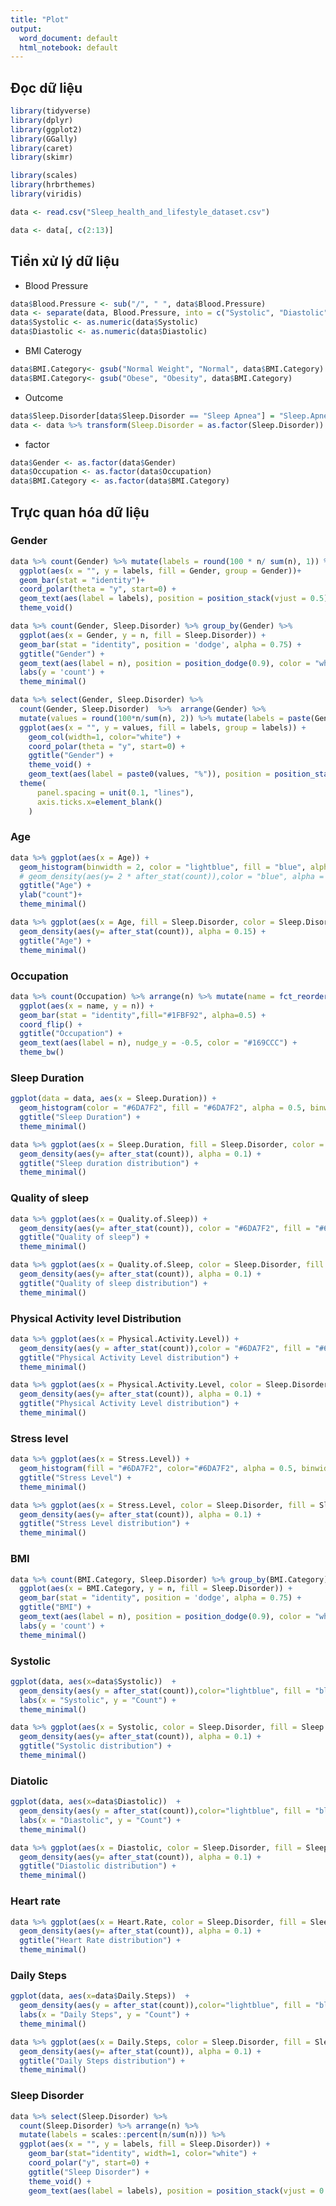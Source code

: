 ```yaml
---
title: "Plot"
output:
  word_document: default
  html_notebook: default
---
```


## Đọc dữ liệu

```r
library(tidyverse) 
library(dplyr)
library(ggplot2)
library(GGally)
library(caret)
library(skimr)

library(scales)
library(hrbrthemes)
library(viridis)
```

```r
data <- read.csv("Sleep_health_and_lifestyle_dataset.csv")

data <- data[, c(2:13)]
```

## Tiền xử lý dữ liệu

-   Blood Pressure

```r
data$Blood.Pressure <- sub("/", " ", data$Blood.Pressure)  
data <- separate(data, Blood.Pressure, into = c("Systolic", "Diastolic"), sep = " ")  
data$Systolic <- as.numeric(data$Systolic) 
data$Diastolic <- as.numeric(data$Diastolic)
```

-   BMI Caterogy

```r
data$BMI.Category<- gsub("Normal Weight", "Normal", data$BMI.Category)   
data$BMI.Category<- gsub("Obese", "Obesity", data$BMI.Category)  
```

-   Outcome

```r
data$Sleep.Disorder[data$Sleep.Disorder == "Sleep Apnea"] = "Sleep.Apnea"  
data <- data %>% transform(Sleep.Disorder = as.factor(Sleep.Disorder)) 
```

-   factor

```r
data$Gender <- as.factor(data$Gender)   
data$Occupation <- as.factor(data$Occupation)   
data$BMI.Category <- as.factor(data$BMI.Category)
```

## Trực quan hóa dữ liệu

### Gender

```r
data %>% count(Gender) %>% mutate(labels = round(100 * n/ sum(n), 1)) %>%
  ggplot(aes(x = "", y = labels, fill = Gender, group = Gender))+
  geom_bar(stat = "identity")+
  coord_polar(theta = "y", start=0) +
  geom_text(aes(label = labels), position = position_stack(vjust = 0.5), color = "white") +
  theme_void()
```

```r
data %>% count(Gender, Sleep.Disorder) %>% group_by(Gender) %>%
  ggplot(aes(x = Gender, y = n, fill = Sleep.Disorder)) +
  geom_bar(stat = "identity", position = 'dodge', alpha = 0.75) +
  ggtitle("Gender") +
  geom_text(aes(label = n), position = position_dodge(0.9), color = "white", vjust = 1, hjust = 1) +
  labs(y = 'count') +
  theme_minimal()
```

```r
data %>% select(Gender, Sleep.Disorder) %>% 
  count(Gender, Sleep.Disorder)  %>%  arrange(Gender) %>%
  mutate(values = round(100*n/sum(n), 2)) %>% mutate(labels = paste(Gender, '_', Sleep.Disorder)) %>%
  ggplot(aes(x = "", y = values, fill = labels, group = labels)) +
    geom_col(width=1, color="white") +
    coord_polar(theta = "y", start=0) +
    ggtitle("Gender") +
    theme_void() +
    geom_text(aes(label = paste0(values, "%")), position = position_stack(vjust = 0.5), color = "white") +
  theme(
      panel.spacing = unit(0.1, "lines"),
      axis.ticks.x=element_blank()
    )
```

### Age

```r
data %>% ggplot(aes(x = Age)) +
  geom_histogram(binwidth = 2, color = "lightblue", fill = "blue", alpha = 0.75) +
  # geom_density(aes(y= 2 * after_stat(count)),color = "blue", alpha = 0.15) +
  ggtitle("Age") +
  ylab("count")+
  theme_minimal()

```

```r
data %>% ggplot(aes(x = Age, fill = Sleep.Disorder, color = Sleep.Disorder,)) +
  geom_density(aes(y= after_stat(count)), alpha = 0.15) +
  ggtitle("Age") +
  theme_minimal()
```

### **Occupation**

```r
data %>% count(Occupation) %>% arrange(n) %>% mutate(name = fct_reorder(Occupation, desc(n))) %>%
  ggplot(aes(x = name, y = n)) +
  geom_bar(stat = "identity",fill="#1FBF92", alpha=0.5) +
  coord_flip() +
  ggtitle("Occupation") +
  geom_text(aes(label = n), nudge_y = -0.5, color = "#169CCC") +
  theme_bw()
```

### **Sleep Duration**

```r
ggplot(data = data, aes(x = Sleep.Duration)) +
  geom_histogram(color = "#6DA7F2", fill = "#6DA7F2", alpha = 0.5, binwidth = 0.2) +
  ggtitle("Sleep Duration") +
  theme_minimal()
```

```r
data %>% ggplot(aes(x = Sleep.Duration, fill = Sleep.Disorder, color = Sleep.Disorder)) +
  geom_density(aes(y= after_stat(count)), alpha = 0.1) +
  ggtitle("Sleep duration distribution") +
  theme_minimal()
```

### **Quality of sleep**

```r
data %>% ggplot(aes(x = Quality.of.Sleep)) +
  geom_density(aes(y= after_stat(count)), color = "#6DA7F2", fill = "#6DA7F2", alpha = 0.5) +
  ggtitle("Quality of sleep") +
  theme_minimal()

```

```r
data %>% ggplot(aes(x = Quality.of.Sleep, color = Sleep.Disorder, fill = Sleep.Disorder)) +
  geom_density(aes(y= after_stat(count)), alpha = 0.1) +
  ggtitle("Quality of sleep distribution") +
  theme_minimal()
```

### Physical Activity level Distribution

```r
data %>% ggplot(aes(x = Physical.Activity.Level)) +
  geom_density(aes(y = after_stat(count)),color = "#6DA7F2", fill = "#6DA7F2", alpha = 0.5, binwidth = 5) +
  ggtitle("Physical Activity Level distribution") +
  theme_minimal()
```

```r
data %>% ggplot(aes(x = Physical.Activity.Level, color = Sleep.Disorder, fill = Sleep.Disorder)) +
  geom_density(aes(y= after_stat(count)), alpha = 0.1) +
  ggtitle("Physical Activity Level distribution") +
  theme_minimal()

```

### Stress level

```r

data %>% ggplot(aes(x = Stress.Level)) +
  geom_histogram(fill = "#6DA7F2", color="#6DA7F2", alpha = 0.5, binwidth = 1) +
  ggtitle("Stress Level") +
  theme_minimal()
```

```r

data %>% ggplot(aes(x = Stress.Level, color = Sleep.Disorder, fill = Sleep.Disorder)) +
  geom_density(aes(y= after_stat(count)), alpha = 0.1) +
  ggtitle("Stress Level distribution") +
  theme_minimal()
```

### BMI

```r
data %>% count(BMI.Category, Sleep.Disorder) %>% group_by(BMI.Category) %>%
  ggplot(aes(x = BMI.Category, y = n, fill = Sleep.Disorder)) +
  geom_bar(stat = "identity", position = 'dodge', alpha = 0.75) +
  ggtitle("BMI") +
  geom_text(aes(label = n), position = position_dodge(0.9), color = "white", vjust = 1, hjust = 1) +
  labs(y = 'count') +
  theme_minimal()
```

### Systolic

```r
ggplot(data, aes(x=data$Systolic))  + 
  geom_density(aes(y = after_stat(count)),color="lightblue", fill = "blue", alpha = 0.5)+
  labs(x = "Systolic", y = "Count") +
  theme_minimal()

```

```r
data %>% ggplot(aes(x = Systolic, color = Sleep.Disorder, fill = Sleep.Disorder)) +
  geom_density(aes(y= after_stat(count)), alpha = 0.1) +
  ggtitle("Systolic distribution") +
  theme_minimal()
```

### Diatolic

```r
ggplot(data, aes(x=data$Diastolic))  + 
  geom_density(aes(y = after_stat(count)),color="lightblue", fill = "blue", alpha = 0.5)+
  labs(x = "Diastolic", y = "Count") +
  theme_minimal()

```

```r
data %>% ggplot(aes(x = Diastolic, color = Sleep.Disorder, fill = Sleep.Disorder)) +
  geom_density(aes(y= after_stat(count)), alpha = 0.1) +
  ggtitle("Diastolic distribution") +
  theme_minimal()
```

### Heart rate

```r
data %>% ggplot(aes(x = Heart.Rate, color = Sleep.Disorder, fill = Sleep.Disorder)) +
  geom_density(aes(y= after_stat(count)), alpha = 0.1) +
  ggtitle("Heart Rate distribution") +
  theme_minimal()
```

### Daily Steps

```r
ggplot(data, aes(x=data$Daily.Steps))  + 
  geom_density(aes(y = after_stat(count)),color="lightblue", fill = "blue", alpha = 0.5)+
  labs(x = "Daily Steps", y = "Count") +
  theme_minimal()
```

```r
data %>% ggplot(aes(x = Daily.Steps, color = Sleep.Disorder, fill = Sleep.Disorder)) +
  geom_density(aes(y= after_stat(count)), alpha = 0.1) +
  ggtitle("Daily Steps distribution") +
  theme_minimal()
```

### Sleep Disorder

```r
data %>% select(Sleep.Disorder) %>% 
  count(Sleep.Disorder) %>% arrange(n) %>% 
  mutate(labels = scales::percent(n/sum(n))) %>%
  ggplot(aes(x = "", y = labels, fill = Sleep.Disorder)) +
    geom_bar(stat="identity", width=1, color="white") +
    coord_polar("y", start=0) +
    ggtitle("Sleep Disorder") +
    theme_void() +
    geom_text(aes(label = labels), position = position_stack(vjust = 0.5), color = "white") 
    
```
